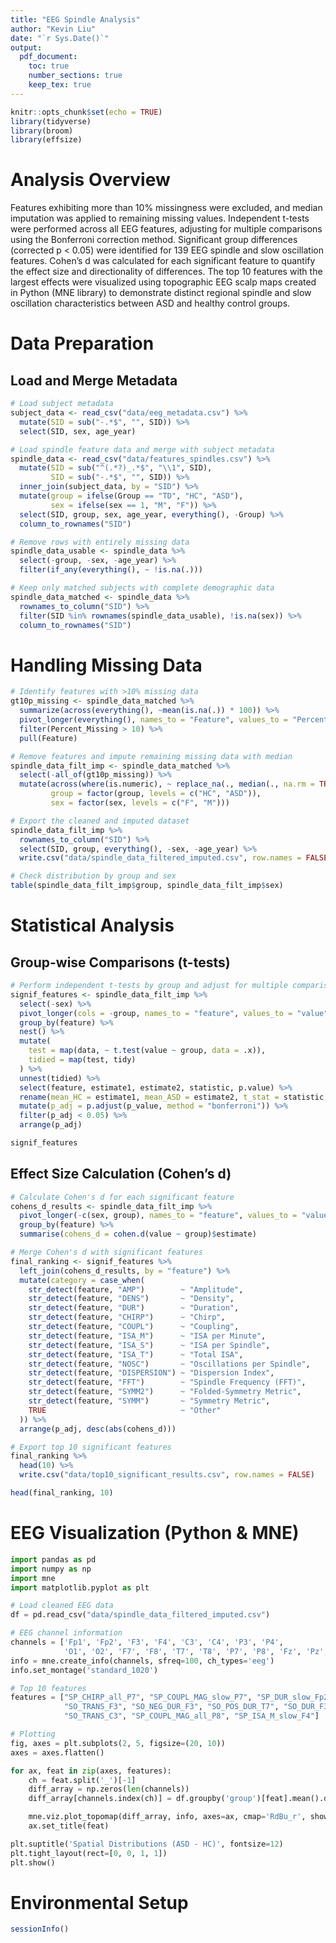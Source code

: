 ```yaml
---
title: "EEG Spindle Analysis"
author: "Kevin Liu"
date: "`r Sys.Date()`"
output: 
  pdf_document: 
    toc: true
    number_sections: true
    keep_tex: true
---
```


```r
knitr::opts_chunk$set(echo = TRUE)
library(tidyverse)
library(broom)
library(effsize)
```

\newpage

# Analysis Overview

Features exhibiting more than 10% missingness were excluded, and median imputation was applied to remaining missing values. Independent t-tests were performed across all EEG features, adjusting for multiple comparisons using the Bonferroni correction method. Significant group differences (corrected p < 0.05) were identified for 139 EEG spindle and slow oscillation features. Cohen’s d was calculated for each significant feature to quantify the effect size and directionality of differences. The top 10 features with the largest effects were visualized using topographic EEG scalp maps created in Python (MNE library) to demonstrate distinct regional spindle and slow oscillation characteristics between ASD and healthy control groups.

\newpage

# Data Preparation

## Load and Merge Metadata

```r
# Load subject metadata
subject_data <- read_csv("data/eeg_metadata.csv") %>% 
  mutate(SID = sub("-.*$", "", SID)) %>% 
  select(SID, sex, age_year)

# Load spindle feature data and merge with subject metadata
spindle_data <- read_csv("data/features_spindles.csv") %>% 
  mutate(SID = sub("^(.*?)_.*$", "\\1", SID),
         SID = sub("-.*$", "", SID)) %>% 
  inner_join(subject_data, by = "SID") %>% 
  mutate(group = ifelse(Group == "TD", "HC", "ASD"),
         sex = ifelse(sex == 1, "M", "F")) %>% 
  select(SID, group, sex, age_year, everything(), -Group) %>% 
  column_to_rownames("SID")

# Remove rows with entirely missing data
spindle_data_usable <- spindle_data %>% 
  select(-group, -sex, -age_year) %>% 
  filter(if_any(everything(), ~ !is.na(.)))

# Keep only matched subjects with complete demographic data
spindle_data_matched <- spindle_data %>% 
  rownames_to_column("SID") %>% 
  filter(SID %in% rownames(spindle_data_usable), !is.na(sex)) %>% 
  column_to_rownames("SID")
```

\newpage

# Handling Missing Data

```r
# Identify features with >10% missing data
gt10p_missing <- spindle_data_matched %>%
  summarize(across(everything(), ~mean(is.na(.)) * 100)) %>%
  pivot_longer(everything(), names_to = "Feature", values_to = "Percent_Missing") %>%
  filter(Percent_Missing > 10) %>% 
  pull(Feature)

# Remove features and impute remaining missing data with median
spindle_data_filt_imp <- spindle_data_matched %>%
  select(-all_of(gt10p_missing)) %>% 
  mutate(across(where(is.numeric), ~ replace_na(., median(., na.rm = TRUE))),
         group = factor(group, levels = c("HC", "ASD")),
         sex = factor(sex, levels = c("F", "M")))

# Export the cleaned and imputed dataset
spindle_data_filt_imp %>% 
  rownames_to_column("SID") %>%
  select(SID, group, everything(), -sex, -age_year) %>% 
  write.csv("data/spindle_data_filtered_imputed.csv", row.names = FALSE)

# Check distribution by group and sex
table(spindle_data_filt_imp$group, spindle_data_filt_imp$sex)
```

\newpage

# Statistical Analysis

## Group-wise Comparisons (t-tests)

```r
# Perform independent t-tests by group and adjust for multiple comparisons
signif_features <- spindle_data_filt_imp %>%
  select(-sex) %>% 
  pivot_longer(cols = -group, names_to = "feature", values_to = "value") %>%
  group_by(feature) %>%
  nest() %>%
  mutate(
    test = map(data, ~ t.test(value ~ group, data = .x)),
    tidied = map(test, tidy)
  ) %>%
  unnest(tidied) %>%
  select(feature, estimate1, estimate2, statistic, p.value) %>%
  rename(mean_HC = estimate1, mean_ASD = estimate2, t_stat = statistic, p_value = p.value) %>%
  mutate(p_adj = p.adjust(p_value, method = "bonferroni")) %>%
  filter(p_adj < 0.05) %>%
  arrange(p_adj)

signif_features
```

\newpage

## Effect Size Calculation (Cohen's d)

```r
# Calculate Cohen's d for each significant feature
cohens_d_results <- spindle_data_filt_imp %>% 
  pivot_longer(-c(sex, group), names_to = "feature", values_to = "value") %>%
  group_by(feature) %>%
  summarise(cohens_d = cohen.d(value ~ group)$estimate)

# Merge Cohen's d with significant features
final_ranking <- signif_features %>%
  left_join(cohens_d_results, by = "feature") %>%
  mutate(category = case_when(
    str_detect(feature, "AMP")        ~ "Amplitude",
    str_detect(feature, "DENS")       ~ "Density",
    str_detect(feature, "DUR")        ~ "Duration",
    str_detect(feature, "CHIRP")      ~ "Chirp",
    str_detect(feature, "COUPL")      ~ "Coupling",
    str_detect(feature, "ISA_M")      ~ "ISA per Minute",
    str_detect(feature, "ISA_S")      ~ "ISA per Spindle",
    str_detect(feature, "ISA_T")      ~ "Total ISA",
    str_detect(feature, "NOSC")       ~ "Oscillations per Spindle",
    str_detect(feature, "DISPERSION") ~ "Dispersion Index",
    str_detect(feature, "FFT")        ~ "Spindle Frequency (FFT)",
    str_detect(feature, "SYMM2")      ~ "Folded-Symmetry Metric",
    str_detect(feature, "SYMM")       ~ "Symmetry Metric",
    TRUE                              ~ "Other"
  )) %>%
  arrange(p_adj, desc(abs(cohens_d)))

# Export top 10 significant features
final_ranking %>% 
  head(10) %>% 
  write.csv("data/top10_significant_results.csv", row.names = FALSE)

head(final_ranking, 10)
```

\newpage

# EEG Visualization (Python & MNE)

```python
import pandas as pd
import numpy as np
import mne
import matplotlib.pyplot as plt

# Load cleaned EEG data
df = pd.read_csv("data/spindle_data_filtered_imputed.csv")

# EEG channel information
channels = ['Fp1', 'Fp2', 'F3', 'F4', 'C3', 'C4', 'P3', 'P4',
            'O1', 'O2', 'F7', 'F8', 'T7', 'T8', 'P7', 'P8', 'Fz', 'Pz', 'Oz']
info = mne.create_info(channels, sfreq=100, ch_types='eeg')
info.set_montage('standard_1020')

# Top 10 features
features = ["SP_CHIRP_all_P7", "SP_COUPL_MAG_slow_P7", "SP_DUR_slow_Fp2",
            "SO_TRANS_F3", "SO_NEG_DUR_F3", "SO_POS_DUR_T7", "SO_DUR_F3",
            "SO_TRANS_C3", "SP_COUPL_MAG_all_P8", "SP_ISA_M_slow_F4"]

# Plotting
fig, axes = plt.subplots(2, 5, figsize=(20, 10))
axes = axes.flatten()

for ax, feat in zip(axes, features):
    ch = feat.split('_')[-1]
    diff_array = np.zeros(len(channels))
    diff_array[channels.index(ch)] = df.groupby('group')[feat].mean().diff().iloc[-1]

    mne.viz.plot_topomap(diff_array, info, axes=ax, cmap='RdBu_r', show=False)
    ax.set_title(feat)

plt.suptitle('Spatial Distributions (ASD - HC)', fontsize=12)
plt.tight_layout(rect=[0, 0, 1, 1])
plt.show()
```

\newpage

# Environmental Setup

```r
sessionInfo()
```
